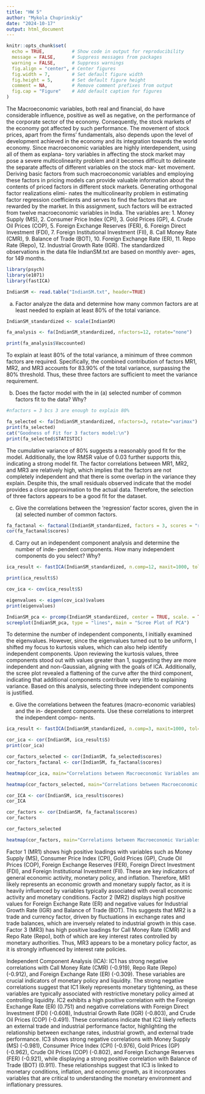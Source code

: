 ```yaml
---
title: "HW 5"
author: "Mykola Chuprinskiy"
date: "2024-10-17"
output: html_document
---
```


```r
knitr::opts_chunk$set(
  echo = TRUE,          # Show code in output for reproducibility
  message = FALSE,      # Suppress messages from packages
  warning = FALSE,      # Suppress warnings
  fig.align = "center", # Center figures
  fig.width = 7,        # Set default figure width
  fig.height = 5,       # Set default figure height
  comment = NA,         # Remove comment prefixes from output
  fig.cap = "Figure"    # Add default caption for figures
)
```

The Macroeconomic variables, both real and financial, do have considerable influence, positive as well as negative, on the performance of the corporate sector of the economy. Consequently, the stock markets of the economy got affected by such performance. The movement of stock prices, apart from the firms’ fundamentals, also depends upon the level of development achieved in the economy and its integration towards the world economy. Since macroeconomic variables are highly interdependent, using all of them as explana- tory variables in affecting the stock market may pose a severe multicolinearity problem and it becomes difficult to delineate the separate affects of different variables on the stock mar- ket movement. Deriving basic factors from such macroeconomic variables and employing these factors in pricing models can provide valuable information about the contents of priced factors in different stock markets. Generating orthogonal factor realizations elimi- nates the multicolinearity problem in estimating factor regression coefficients and serves to find the factors that are rewarded by the market. In this assignment, such factors will be extracted from twelve macroeconomic variables in India. The variables are: 1. Money Supply (MS), 2. Consumer Price Index (CPI), 3. Gold Prices (GP), 4. Crude Oil Prices (COP), 5. Foreign Exchange Reserves (FER), 6. Foreign Direct Investment (FDI), 7. Foreign Institutional Investment (FII), 8. Call Money Rate (CMR), 9. Balance of Trade (BOT), 10. Foreign Exchange Rate (ER), 11. Repo Rate (Repo), 12. Industrial Growth Rate (IGR). The standardized observations in the data file IndianSM.txt are based on monthly aver- ages, for 149 months.

```r
library(psych)
library(e1071)
library(fastICA)

IndianSM <- read.table("IndianSM.txt", header=TRUE)
```

(a) Factor analyze the data and determine how many common factors are at least needed
to explain at least 80% of the total variance.
```r
IndianSM_standardized <- scale(IndianSM)

fa_analysis <- fa(IndianSM_standardized, nfactors=12, rotate="none")  

print(fa_analysis$Vaccounted)
```
To explain at least 80% of the total variance, a minimum of three common factors are required. Specifically, the combined contribution of factors MR1, MR2, and MR3 accounts for 83.90% of the total variance, surpassing the 80% threshold. Thus, these three factors are sufficient to meet the variance requirement.


(b) Does the factor model with the in (a) selected number of common factors fit to the
data? Why?
```r
#nfactors = 3 bcs 3 are enough to explain 80%

fa_selected <- fa(IndianSM_standardized, nfactors=3, rotate="varimax")
print(fa_selected)
cat("Goodness of Fit for 3 factors model:\n")
print(fa_selected$STATISTIC)
```
The cumulative variance of 80% suggests a reasonably good fit for the model. Additionally, the low RMSR value of 0.03 further supports this, indicating a strong model fit. The factor correlations between MR1, MR2, and MR3 are relatively high, which implies that the factors are not completely independent and that there is some overlap in the variance they explain. Despite this, the small residuals observed indicate that the model provides a close approximation to the actual data. Therefore, the selection of three factors appears to be a good fit for the dataset.

(c) Give the correlations between the ‘regression’ factor scores, given the in (a) selected
number of common factors.
```r
fa_factanal <- factanal(IndianSM_standardized, factors = 3, scores = "regression")
cor(fa_factanal$scores)  
```

(d) Carry out an independent component analysis and determine the number of inde-
pendent components. How many independent components do you select? Why?
```r
ica_result <- fastICA(IndianSM_standardized, n.comp=12, maxit=1000, tol=0.0001)  

print(ica_result$S) 

cov_ica <- cov(ica_result$S)

eigenvalues <- eigen(cov_ica)$values
print(eigenvalues) 

IndianSM_pca <- prcomp(IndianSM_standardized, center = TRUE, scale. = TRUE)
screeplot(IndianSM_pca, type = "lines", main = "Scree Plot of PCA")
```
To determine the number of independent components, I initially examined the eigenvalues. However, since the eigenvalues turned out to be uniform, I shifted my focus to kurtosis values, which can also help identify independent components. Upon reviewing the kurtosis values, three components stood out with values greater than 1, suggesting they are more independent and non-Gaussian, aligning with the goals of ICA. Additionally, the scree plot revealed a flattening of the curve after the third component, indicating that additional components contribute very little to explaining variance. Based on this analysis, selecting three independent components is justified.


(e) Give the correlations between the features (macro-economic variables) and the in-
dependent components. Use these correlations to interpret the independent compo-
nents.

```r
ica_result <- fastICA(IndianSM_standardized, n.comp=3, maxit=1000, tol=0.0001)

cor_ica <- cor(IndianSM, ica_result$S)
print(cor_ica)

cor_factors_selected <- cor(IndianSM, fa_selected$scores)
cor_factors_factanal <- cor(IndianSM, fa_factanal$scores)

heatmap(cor_ica, main="Correlations between Macroeconomic Variables and Independent Components (ICA)")

heatmap(cor_factors_selected, main="Correlations between Macroeconomic Variables and Factor Scores (FA)")

cor_ICA <- cor(IndianSM, ica_result$scores)
cor_ICA

cor_factors <- cor(IndianSM, fa_factanal$scores)
cor_factors

cor_factors_selected

heatmap(cor_factors, main="Correlations between Macroeconomic Variables and Independent Components")
```


Factor 1 (MR1) shows high positive loadings with variables such as Money Supply (MS), Consumer Price Index (CPI), Gold Prices (GP), Crude Oil Prices (COP), Foreign Exchange Reserves (FER), Foreign Direct Investment (FDI), and Foreign Institutional Investment (FII). These are key indicators of general economic activity, monetary policy, and inflation. Therefore, MR1 likely represents an economic growth and monetary supply factor, as it is heavily influenced by variables typically associated with overall economic activity and monetary conditions.
Factor 2 (MR2) displays high positive values for Foreign Exchange Rate (ER) and negative values for Industrial Growth Rate (IGR) and Balance of Trade (BOT). This suggests that MR2 is a trade and currency factor, driven by fluctuations in exchange rates and trade balances, which are inversely related to industrial growth in this case.
Factor 3 (MR3) has high positive loadings for Call Money Rate (CMR) and Repo Rate (Repo), both of which are key interest rates controlled by monetary authorities. Thus, MR3 appears to be a monetary policy factor, as it is strongly influenced by interest rate policies.


 Independent Component Analysis (ICA):
IC1 has strong negative correlations with Call Money Rate (CMR) (-0.919), Repo Rate (Repo) (-0.912), and Foreign Exchange Rate (ER) (-0.309). These variables are crucial indicators of monetary policy and liquidity. The strong negative correlations suggest that IC1 likely represents monetary tightening, as these variables are typically associated with restrictive monetary policy aimed at controlling liquidity.
IC2 exhibits a high positive correlation with the Foreign Exchange Rate (ER) (0.751) and negative correlations with Foreign Direct Investment (FDI) (-0.608), Industrial Growth Rate (IGR) (-0.803), and Crude Oil Prices (COP) (-0.491). These correlations indicate that IC2 likely reflects an external trade and industrial performance factor, highlighting the relationship between exchange rates, industrial growth, and external trade performance.
IC3 shows strong negative correlations with Money Supply (MS) (-0.981), Consumer Price Index (CPI) (-0.976), Gold Prices (GP) (-0.962), Crude Oil Prices (COP) (-0.802), and Foreign Exchange Reserves (FER) (-0.921), while displaying a strong positive correlation with Balance of Trade (BOT) (0.911). These relationships suggest that IC3 is linked to monetary conditions, inflation, and economic growth, as it incorporates variables that are critical to understanding the monetary environment and inflationary pressures.
